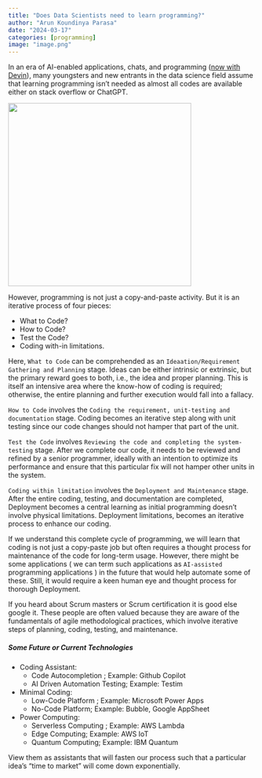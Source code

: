 ```yaml
---
title: "Does Data Scientists need to learn programming?"
author: "Arun Koundinya Parasa"
date: "2024-03-17"
categories: [programming]
image: "image.png"
---
```


In an era of AI-enabled applications, chats, and programming ([now with Devin](https://www.cognition-labs.com/blog-posts)), many youngsters and new entrants in the data science field assume that learning programming isn't needed as almost all codes are available either on stack overflow or ChatGPT.

![](image.png){fig-align="center" width="373"}

However, programming is not just a copy-and-paste activity. But it is an iterative process of four pieces:

-   What to Code?
-   How to Code?
-   Test the Code?
-   Coding with-in limitations.

Here, `What to Code` can be comprehended as an `Ideaation/Requirement Gathering and Planning` stage. Ideas can be either intrinsic or extrinsic, but the primary reward goes to both, i.e., the idea and proper planning. This is itself an intensive area where the know-how of coding is required; otherwise, the entire planning and further execution would fall into a fallacy.

`How to Code` involves the `Coding the requirement, unit-testing and documentation` stage. Coding becomes an iterative step along with unit testing since our code changes should not hamper that part of the unit.

`Test the Code` involves `Reviewing the code and completing the system-testing` stage. After we complete our code, it needs to be reviewed and refined by a senior programmer, ideally with an intention to optimize its performance and ensure that this particular fix will not hamper other units in the system.

`Coding within limitation` involves the `Deployment and Maintenance` stage. After the entire coding, testing, and documentation are completed, Deployment becomes a central learning as initial programming doesn't involve physical limitations. Deployment limitations, becomes an iterative process to enhance our coding.

If we understand this complete cycle of programming, we will learn that coding is not just a copy-paste job but often requires a thought process for maintenance of the code for long-term usage. However, there might be some applications ( we can term such applications as `AI-assisted` programming applications ) in the future that would help automate some of these. Still, it would require a keen human eye and thought process for thorough Deployment.

If you heard about Scrum masters or Scrum certification it is good else google it. These people are often valued because they are aware of the fundamentals of agile methodological practices, which involve iterative steps of planning, coding, testing, and maintenance.

##### Some Future or Current Technologies

-   Coding Assistant:
    -   Code Autocompletion ; Example: Github Copilot
    -   AI Driven Automation Testing; Example: Testim
-   Minimal Coding:
    -   Low-Code Platform ; Example: Microsoft Power Apps
    -   No-Code Platform; Example: Bubble, Google AppSheet
-   Power Computing:
    -   Serverless Computing ; Example: AWS Lambda
    -   Edge Computing; Example: AWS IoT
    -   Quantum Computing; Example: IBM Quantum

View them as assistants that will fasten our process such that a particular idea's "time to market" will come down exponentially.

```{=html}
<script src="https://giscus.app/client.js"
        data-repo="ArunKoundinya/AIBasicswithAK"
        data-repo-id="R_kgDOLXPVRw"
        data-category="General"
        data-category-id="DIC_kwDOLXPVR84CdeVx"
        data-mapping="pathname"
        data-strict="0"
        data-reactions-enabled="1"
        data-emit-metadata="0"
        data-input-position="bottom"
        data-theme="purple_dark"
        data-lang="en"
        crossorigin="anonymous"
        async>
</script>
```